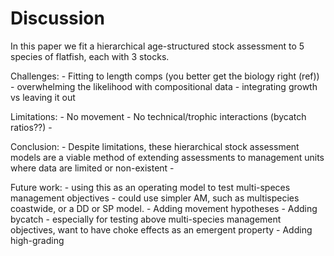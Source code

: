 # Discussion

In this paper we fit a hierarchical age-structured stock assessment to 5 species of flatfish, each with 3 stocks.

Challenges:
  - Fitting to length comps (you better get the biology right (ref))
  - overwhelming the likelihood with compositional data
  - integrating growth vs leaving it out

Limitations:
  - No movement
  - No technical/trophic interactions (bycatch ratios??)
  - 

Conclusion:
  - Despite limitations, these hierarchical stock assessment models are a viable method of extending assessments to management units where data are limited or non-existent
  - 

Future work: 
    - using this as an operating model to test multi-speces management objectives - could use simpler AM, such as multispecies coastwide, or a DD or SP model.
    - Adding movement hypotheses
    - Adding bycatch - especially for testing above multi-species management objectives, want to have choke effects as an emergent property
    - Adding high-grading
